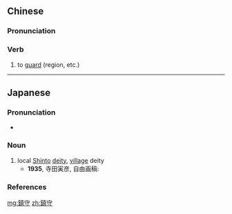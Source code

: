 ==Chinese==
{{zh-forms|s=镇守}}

===Pronunciation===
{{zh-pron
|m=zhènshǒu
|c=zan3 sau2
|mn=tìn-siú
|cat=v
}}

===Verb===
{{zh-verb}}

# to [[guard]] (region, etc.)

----

==Japanese==
{{ja-kanjitab|ちん|しゅ|k2=じゅ|r=y|yomi=on}}

===Pronunciation===
* {{ja-pron|ちんじゅ|acc=0|acc_ref=NHK}}

===Noun===
{{ja-noun|ちんじゅ}}

# local [[Shinto]] [[deity]], [[village]] deity
#* '''1935''', 寺田寅彦, 自由画稿:
#*: {{ja-usex|田舎では'''鎮守'''の祭りや市日の売店があった。|いなか で は '''ちんじゅ''' の まつり や いちび の ばいてん が あった。|In rural areas there were shops for market days or festivals for the village god.}}

===References===
<references/>

[[mg:鎮守]]
[[zh:鎮守]]
